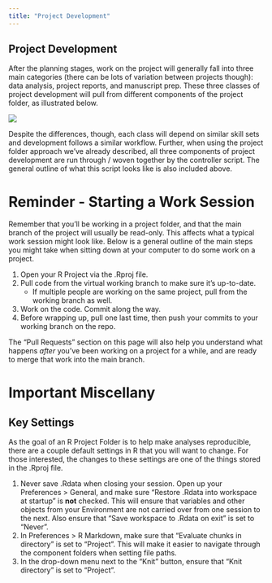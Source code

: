 ```yaml
---
title: "Project Development"
---
```


## Project Development

After the planning stages, work on the project will generally fall into three main categories (there can be lots of variation between projects though): data analysis, project reports, and manuscript prep. These three classes of project development will pull from different components of the project folder, as illustrated below.

![](Figures/project_phase_schematic.jpg)

Despite the differences, though, each class will depend on similar skill sets and development follows a similar workflow. Further, when using the project folder approach we've already described, all three components of project development are run through / woven together by the controller script. The general outline of what this script looks like is also included above.

# Reminder - Starting a Work Session

Remember that you'll be working in a project folder, and that the main branch of the project will usually be read-only. This affects what a typical work session might look like. Below is a general outline of the main steps you might take when sitting down at your computer to do some work on a project.

1.  Open your R Project via the .Rproj file.
2.  Pull code from the virtual working branch to make sure it's up-to-date.
    -   If multiple people are working on the same project, pull from the working branch as well.
3.  Work on the code. Commit along the way.
4.  Before wrapping up, pull one last time, then push your commits to your working branch on the repo.

The "Pull Requests" section on this page will also help you understand what happens *after* you've been working on a project for a while, and are ready to merge that work into the main branch.

# Important Miscellany

## Key Settings

As the goal of an R Project Folder is to help make analyses reproducible, there are a couple default settings in R that you will want to change. For those interested, the changes to these settings are one of the things stored in the .Rproj file.

1.  Never save .Rdata when closing your session. Open up your Preferences \> General, and make sure "Restore .Rdata into workspace at startup" is **not** checked. This will ensure that variables and other objects from your Environment are not carried over from one session to the next. Also ensure that "Save workspace to .Rdata on exit" is set to "Never".
2.  In Preferences \> R Markdown, make sure that "Evaluate chunks in directory" is set to "Project". This will make it easier to navigate through the component folders when setting file paths.
3.  In the drop-down menu next to the "Knit" button, ensure that "Knit directory" is set to "Project".
